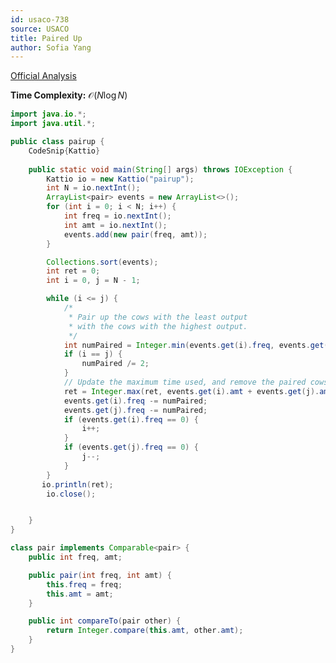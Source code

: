 ```yaml
---
id: usaco-738
source: USACO
title: Paired Up
author: Sofia Yang
---
```


[Official Analysis](http://www.usaco.org/current/data/sol_pairup_silver_open17.html)

**Time Complexity:** $\mathcal{O}(N\log N)$


<LanguageSection>

<JavaSection>


``` java
import java.io.*;
import java.util.*;

public class pairup {
	CodeSnip{Kattio}
	
	public static void main(String[] args) throws IOException {
		Kattio io = new Kattio("pairup");
		int N = io.nextInt();
		ArrayList<pair> events = new ArrayList<>();
		for (int i = 0; i < N; i++) {
			int freq = io.nextInt();
			int amt = io.nextInt();
			events.add(new pair(freq, amt));
		}

		Collections.sort(events);
		int ret = 0;
		int i = 0, j = N - 1;

		while (i <= j) {
			/*
			 * Pair up the cows with the least output
			 * with the cows with the highest output.
			 */
			int numPaired = Integer.min(events.get(i).freq, events.get(j).freq);
			if (i == j) {
				numPaired /= 2;
			}
			// Update the maximum time used, and remove the paired cows.
			ret = Integer.max(ret, events.get(i).amt + events.get(j).amt);
			events.get(i).freq -= numPaired;
			events.get(j).freq -= numPaired;
			if (events.get(i).freq == 0) {
				i++;
			}
			if (events.get(j).freq == 0) {
				j--;
			}
		}
	   io.println(ret);
		io.close();


	}
}

class pair implements Comparable<pair> {
	public int freq, amt;

	public pair(int freq, int amt) {
		this.freq = freq;
		this.amt = amt;
	}

	public int compareTo(pair other) {
		return Integer.compare(this.amt, other.amt);
	}
}
```

</JavaSection>

</LanguageSection>
